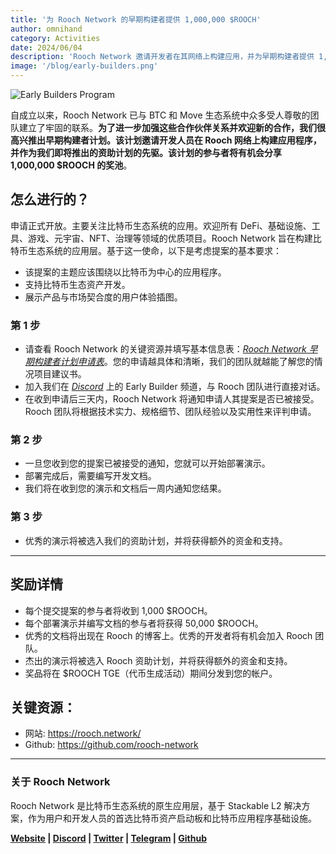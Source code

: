 ```yaml
---
title: '为 Rooch Network 的早期构建者提供 1,000,000 $ROOCH'
author: omnihand
category: Activities
date: 2024/06/04
description: 'Rooch Network 邀请开发者在其网络上构建应用，并为早期构建者提供 1,000,000 $ROOCH 的奖池。'
image: '/blog/early-builders.png'
---
```



<PostHeader />

![Early Builders Program](/blog/early-builders.png)

自成立以来，Rooch Network 已与 BTC 和 Move 生态系统中众多受人尊敬的团队建立了牢固的联系。**为了进一步加强这些合作伙伴关系并欢迎新的合作，我们很高兴推出早期构建者计划。该计划邀请开发人员在 Rooch 网络上构建应用程序，并作为我们即将推出的资助计划的先驱。该计划的参与者将有机会分享 1,000,000 $ROOCH 的奖池**。

## 怎么进行的？

申请正式开放。主要关注比特币生态系统的应用。欢迎所有 DeFi、基础设施、工具、游戏、元宇宙、NFT、治理等领域的优质项目。Rooch Network 旨在构建比特币生态系统的应用层。基于这一使命，以下是考虑提案的基本要求：

- 该提案的主题应该围绕以比特币为中心的应用程序。
- 支持比特币生态资产开发。
- 展示产品与市场契合度的用户体验插图。

### 第 1 步

- 请查看 Rooch Network 的关键资源并填写基本信息表：_[Rooch Network 早期构建者计划申请表](https://forms.gle/WTfAcdPrSE4BQvnh8)_。您的申请越具体和清晰，我们的团队就越能了解您的情况项目建议书。
- 加入我们在 _[Discord](https://discord.com/invite/rooch)_ 上的 Early Builder 频道，与 Rooch 团队进行直接对话。
- 在收到申请后三天内，Rooch Network 将通知申请人其提案是否已被接受。Rooch 团队将根据技术实力、规格细节、团队经验以及实用性来评判申请。

### 第 2 步

- 一旦您收到您的提案已被接受的通知，您就可以开始部署演示。
- 部署完成后，需要编写开发文档。
- 我们将在收到您的演示和文档后一周内通知您结果。

### 第 3 步

- 优秀的演示将被选入我们的资助计划，并将获得额外的资金和支持。

---

## 奖励详情

- 每个提交提案的参与者将收到 1,000 $ROOCH。
- 每个部署演示并编写文档的参与者将获得 50,000 $ROOCH。
- 优秀的文档将出现在 Rooch 的博客上。优秀的开发者将有机会加入 Rooch 团队。
- 杰出的演示将被选入 Rooch 资助计划，并将获得额外的资金和支持。
- 奖品将在 $ROOCH TGE（代币生成活动）期间分发到您的帐户。

## 关键资源：

- 网站: https://rooch.network/
- Github: https://github.com/rooch-network

---

### 关于 Rooch Network

Rooch Network 是比特币生态系统的原生应用层，基于 Stackable L2 解决方案，作为用户和开发人员的首选比特币资产启动板和比特币应用程序基础设施。

**[Website](https://rooch.network/) | [Discord](https://discord.com/invite/rooch) | [Twitter](https://x.com/RoochNetwork) | [Telegram](https://t.me/roochnetwork) | [Github](https://github.com/rooch-network/)**
